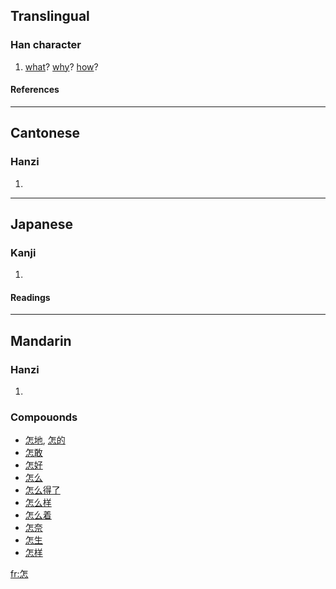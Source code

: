 ==Translingual==
===Han character===
{{Han char|rn=61|rad=心|as=05|sn=9|four=8033<sub>1</sub>|canj=人尸心 (OSP)}}
# [[what]]? [[why]]? [[how]]?
====References====
{{Han ref|kx=0379.170|dkj=10431|dj=0708.010|hdz=42280.100|uh=600E|ud=24590|bh=ABE7|bd=44007}}
----
==Cantonese==
===Hanzi===
{{yue-hanzi|jyut=|y=jam2}}
# {{defn|Cantonese}}
----
==Japanese==
===Kanji===
{{ja-kanji|grade=|rs=心05}}
# {{defn|Japanese}} 
====Readings====
{{ja-readings|on=[[しん]] (shin), [[そ]] (so)|kun=[[いかで]] (ikade)}}
----
==Mandarin==
===Hanzi===
{{cmn-hanzi|pin=[[zěn]] ([[zen3]])|wg=tsen<sup>3</sup>}}
# {{defn|Mandarin}}

===Compouonds===
*[[怎地]], [[怎的]]
*[[怎敢]]
*[[怎好]]
*[[怎么]]
*[[怎么得了]]
*[[怎么样]]
*[[怎么着]]
*[[怎奈]]
*[[怎生]]
*[[怎样]]

[[fr:怎]]
